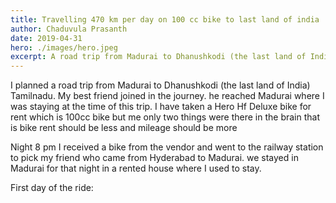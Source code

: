 ```yaml
---
title: Travelling 470 km per day on 100 cc bike to last land of india 
author: Chaduvula Prasanth
date: 2019-04-31
hero: ./images/hero.jpeg
excerpt: A road trip from Madurai to Dhanushkodi (the last land of India) with my best friend on Hero Hf Deluxe 100cc bike.
---
```



I planned a road trip from Madurai to Dhanushkodi (the last land of India) Tamilnadu. My best friend joined in the journey. he reached Madurai where I was staying at the time of this trip. I have taken a Hero Hf Deluxe bike for rent which is 100cc bike but me only two things were there in the brain that is bike rent should be less and mileage should be more


Night 8 pm I received a bike from the vendor and went to the railway station to pick my friend who came from Hyderabad to Madurai. we stayed in Madurai for that night in a rented house where I used to stay.


First day of the ride:

